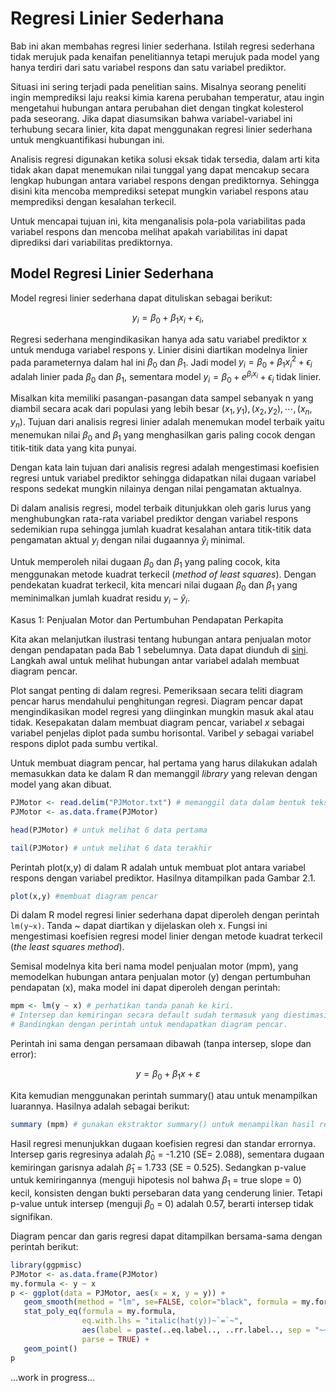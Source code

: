 # Regresi Linier Sederhana 

Bab ini akan membahas regresi linier sederhana. Istilah regresi sederhana tidak merujuk pada kenaifan penelitiannya tetapi merujuk pada model yang hanya terdiri dari satu variabel respons dan satu variabel prediktor.

Situasi ini sering terjadi pada penelitian sains. Misalnya seorang peneliti ingin memprediksi laju reaksi kimia karena perubahan temperatur, atau ingin mengetahui hubungan antara perubahan diet dengan tingkat kolesterol pada seseorang. Jika dapat diasumsikan bahwa variabel-variabel ini terhubung secara linier, kita dapat menggunakan regresi linier sederhana untuk mengkuantifikasi hubungan ini.

Analisis regresi digunakan ketika solusi eksak tidak tersedia, dalam arti kita tidak akan dapat menemukan nilai tunggal yang dapat mencakup secara lengkap hubungan antara variabel respons dengan prediktornya. Sehingga disini kita mencoba memprediksi setepat mungkin variabel respons atau memprediksi dengan kesalahan terkecil.

Untuk mencapai tujuan ini, kita menganalisis pola-pola variabilitas pada variabel respons dan mencoba melihat apakah variabilitas ini dapat diprediksi dari variabilitas prediktornya.

## Model Regresi Linier Sederhana 

Model regresi linier sederhana dapat dituliskan sebagai berikut:  

$$y_i=\beta_0 + \beta_1x_i+ \epsilon_i,$$

Regresi sederhana mengindikasikan hanya ada satu variabel prediktor x untuk menduga variabel respons y. Linier disini diartikan modelnya linier pada parameternya dalam hal ini $\beta_0$ dan $\beta_1$. Jadi model $y_i = \beta_0 + \beta_1{x_i}^2 + \epsilon_i$ adalah linier pada $\beta_0$ dan $\beta_1$, sementara model $y_i = \beta_0 + e^{\beta_ix_i} + \epsilon_i$ tidak linier.

Misalkan kita memiliki pasangan-pasangan data sampel sebanyak n yang diambil secara acak dari populasi yang lebih besar $(x_1,y_1), (x_2,y_2), ⋯, (x_n,y_n)$. Tujuan dari analisis regresi linier adalah menemukan model terbaik yaitu menemukan nilai $\beta_0$ and $\beta_1$ yang menghasilkan garis paling cocok dengan titik-titik data yang kita punyai. 

Dengan kata lain tujuan dari analisis regresi adalah mengestimasi koefisien regresi untuk variabel prediktor sehingga didapatkan nilai dugaan variabel respons sedekat mungkin nilainya dengan nilai pengamatan aktualnya. 

Di dalam analisis regresi, model terbaik ditunjukkan oleh garis lurus yang menghubungkan rata-rata variabel prediktor dengan variabel respons sedemikian rupa sehingga jumlah kuadrat kesalahan antara titik-titik data pengamatan aktual $y_i$ dengan nilai dugaannya $\hat y_i$ minimal. 

Untuk memperoleh nilai dugaan $\beta_0$ dan $\beta_1$ yang paling cocok, kita menggunakan metode kuadrat terkecil (*method of least squares*). Dengan pendekatan kuadrat terkecil, kita mencari nilai dugaan $\beta_0$ dan $\beta_1$ yang meminimalkan jumlah kuadrat residu $y_i-\hat y_i$.

Kasus 1: Penjualan Motor dan Pertumbuhan Pendapatan Perkapita

Kita akan melanjutkan ilustrasi tentang hubungan antara penjualan motor dengan pendapatan pada Bab 1 sebelumnya. Data dapat diunduh di [sini](). Langkah awal untuk melihat hubungan antar variabel adalah membuat diagram pencar.

Plot sangat penting di dalam regresi. Pemeriksaan secara teliti diagram pencar harus mendahului penghitungan regresi. Diagram pencar dapat mengindikasikan model regresi yang diinginkan mungkin masuk akal atau tidak. Kesepakatan dalam membuat diagram pencar, variabel $x$ sebagai variabel penjelas diplot pada sumbu horisontal. Varibel $y$ sebagai variabel respons diplot pada sumbu vertikal. 

Untuk membuat diagram pencar, hal pertama yang harus dilakukan adalah memasukkan data ke dalam R dan memanggil *library* yang relevan dengan model yang akan dibuat.

```r
PJMotor <- read.delim("PJMotor.txt") # memanggil data dalam bentuk teks ke dalam R
PJMotor <- as.data.frame(PJMotor)
```

```r
head(PJMotor) # untuk melihat 6 data pertama
```

```r
tail(PJMotor) # untuk melihat 6 data terakhir
```

Perintah plot(x,y) di dalam R adalah untuk membuat plot antara variabel respons dengan variabel prediktor. Hasilnya ditampilkan pada Gambar 2.1.

```r

plot(x,y) #membuat diagram pencar

```


Di dalam R model regresi linier sederhana dapat diperoleh dengan perintah ```lm(y~x)```. Tanda ~ dapat diartikan y dijelaskan oleh x. Fungsi ini mengestimasi koefisien regresi model linier dengan metode kuadrat terkecil (*the least squares method*). 

Semisal modelnya kita beri nama model penjualan motor (mpm), yang memodelkan hubungan antara penjualan motor (y) dengan pertumbuhan pendapatan (x), maka model ini dapat diperoleh dengan perintah:

```r

mpm <- lm(y ~ x) # perhatikan tanda panah ke kiri. 
# Intersep dan kemiringan secara default sudah termasuk yang diestimasi. 
# Bandingkan dengan perintah untuk mendapatkan diagram pencar. 
```

Perintah ini sama dengan persamaan dibawah (tanpa intersep, slope dan error):

$$ y = β_0 + β_1x + ε $$

Kita kemudian menggunakan perintah summary() atau untuk menampilkan luarannya. Hasilnya adalah sebagai berikut:

```r
summary (mpm) # gunakan ekstraktor summary() untuk menampilkan hasil regresi
```

Hasil regresi menunjukkan dugaan koefisien regresi dan standar errornya. Intersep garis regresinya adalah $\hat \beta_0$ = -1.210 (SE= 2.088), sementara dugaan kemiringan garisnya adalah $\hat \beta_1$ = 1.733 (SE = 0.525). Sedangkan p-value untuk kemiringannya (menguji hipotesis nol bahwa $\beta_1$ = true slope = 0) kecil, konsisten dengan bukti persebaran data yang cenderung linier. Tetapi p-value untuk intersep (menguji $\beta_0$ = 0) adalah 0.57, berarti intersep tidak signifikan. 

Diagram pencar dan garis regresi dapat ditampilkan bersama-sama dengan perintah berikut:

```r
library(ggpmisc)
PJMotor <- as.data.frame(PJMotor)
my.formula <- y ~ x
p <- ggplot(data = PJMotor, aes(x = x, y = y)) +
   geom_smooth(method = "lm", se=FALSE, color="black", formula = my.formula) +
   stat_poly_eq(formula = my.formula,
                eq.with.lhs = "italic(hat(y))~`=`~",
                aes(label = paste(..eq.label.., ..rr.label.., sep = "~~~")), 
                parse = TRUE) +         
   geom_point()
p

```





...work in progress...
